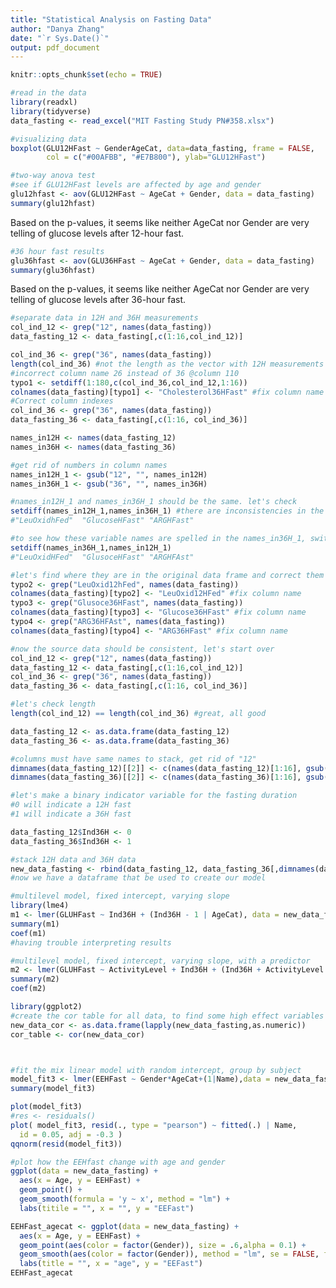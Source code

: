 ```yaml
---
title: "Statistical Analysis on Fasting Data"
author: "Danya Zhang"
date: "`r Sys.Date()`"
output: pdf_document
---
```


```r
knitr::opts_chunk$set(echo = TRUE)
```

```r
#read in the data
library(readxl)
library(tidyverse)
data_fasting <- read_excel("MIT Fasting Study PN#358.xlsx")
```

```r
#visualizing data
boxplot(GLU12HFast ~ GenderAgeCat, data=data_fasting, frame = FALSE,
        col = c("#00AFBB", "#E7B800"), ylab="GLU12HFast")
```

```r
#two-way anova test
#see if GLU12HFast levels are affected by age and gender
glu12hfast <- aov(GLU12HFast ~ AgeCat + Gender, data = data_fasting)
summary(glu12hfast)
```
Based on the p-values, it seems like neither AgeCat nor Gender are very telling 
of glucose levels after 12-hour fast. 

```r
#36 hour fast results
glu36hfast <- aov(GLU36HFast ~ AgeCat + Gender, data = data_fasting)
summary(glu36hfast)
```
Based on the p-values, it seems like neither AgeCat nor Gender are very telling 
of glucose levels after 36-hour fast. 

```r
#separate data in 12H and 36H measurements
col_ind_12 <- grep("12", names(data_fasting))
data_fasting_12 <- data_fasting[,c(1:16,col_ind_12)]

col_ind_36 <- grep("36", names(data_fasting))
length(col_ind_36) #not the length as the vector with 12H measurements
#incorrect column name 26 instead of 36 @column 110
typo1 <- setdiff(1:180,c(col_ind_36,col_ind_12,1:16))
colnames(data_fasting)[typo1] <- "Cholesterol36HFast" #fix column name
#Correct column indexes
col_ind_36 <- grep("36", names(data_fasting)) 
data_fasting_36 <- data_fasting[,c(1:16, col_ind_36)]

names_in12H <- names(data_fasting_12)
names_in36H <- names(data_fasting_36)

#get rid of numbers in column names
names_in12H_1 <- gsub("12", "", names_in12H)
names_in36H_1 <- gsub("36", "", names_in36H)

#names_in12H_1 and names_in36H_1 should be the same. let's check
setdiff(names_in12H_1,names_in36H_1) #there are inconsistencies in the column names
#"LeuOxidhFed"  "GlucoseHFast" "ARGHFast"  

#to see how these variable names are spelled in the names_in36H_1, switch input order
setdiff(names_in36H_1,names_in12H_1)
#"LeuOxidHFed"  "GlusoceHFast" "ARGHFAst" 

#let's find where they are in the original data frame and correct them
typo2 <- grep("LeuOxid12hFed", names(data_fasting))
colnames(data_fasting)[typo2] <- "LeuOxid12HFed" #fix column name
typo3 <- grep("Glusoce36HFast", names(data_fasting))
colnames(data_fasting)[typo3] <- "Glucose36HFast" #fix column name
typo4 <- grep("ARG36HFAst", names(data_fasting))
colnames(data_fasting)[typo4] <- "ARG36HFast" #fix column name

#now the source data should be consistent, let's start over
col_ind_12 <- grep("12", names(data_fasting))
data_fasting_12 <- data_fasting[,c(1:16,col_ind_12)]
col_ind_36 <- grep("36", names(data_fasting))
data_fasting_36 <- data_fasting[,c(1:16, col_ind_36)]

#let's check length
length(col_ind_12) == length(col_ind_36) #great, all good

data_fasting_12 <- as.data.frame(data_fasting_12)
data_fasting_36 <- as.data.frame(data_fasting_36)

#columns must have same names to stack, get rid of "12"
dimnames(data_fasting_12)[[2]] <- c(names(data_fasting_12)[1:16], gsub("12", "", grep("12", names(data_fasting_12), value=TRUE)))
dimnames(data_fasting_36)[[2]] <- c(names(data_fasting_36)[1:16], gsub("36", "", grep("36", names(data_fasting_36), value=TRUE)))

#let's make a binary indicator variable for the fasting duration
#0 will indicate a 12H fast
#1 will indicate a 36H fast

data_fasting_12$Ind36H <- 0
data_fasting_36$Ind36H <- 1

#stack 12H data and 36H data
new_data_fasting <- rbind(data_fasting_12, data_fasting_36[,dimnames(data_fasting_12)[[2]]])
#now we have a dataframe that be used to create our model
```


```r
#multilevel model, fixed intercept, varying slope
library(lme4)
m1 <- lmer(GLUHFast ~ Ind36H + (Ind36H - 1 | AgeCat), data = new_data_fasting)
summary(m1)
coef(m1)
#having trouble interpreting results

#multilevel model, fixed intercept, varying slope, with a predictor
m2 <- lmer(GLUHFast ~ ActivityLevel + Ind36H + (Ind36H + ActivityLevel:Ind36H - 1 | AgeCat), data = new_data_fasting)
summary(m2)
coef(m2)
```
```r
library(ggplot2)
#create the cor table for all data, to find some high effect variables
new_data_cor <- as.data.frame(lapply(new_data_fasting,as.numeric))
cor_table <- cor(new_data_cor)



#fit the mix linear model with random intercept, group by subject
model_fit3 <- lmer(EEHFast ~ Gender*AgeCat+(1|Name),data = new_data_fasting)
summary(model_fit3)

plot(model_fit3)
#res <- residuals()
plot( model_fit3, resid(., type = "pearson") ~ fitted(.) | Name,
  id = 0.05, adj = -0.3 )
qqnorm(resid(model_fit3))

#plot how the EEHfast change with age and gender
ggplot(data = new_data_fasting) + 
  aes(x = Age, y = EEHFast) + 
  geom_point() + 
  geom_smooth(formula = 'y ~ x', method = "lm") + 
  labs(titile = "", x = "", y = "EEFast")

EEHFast_agecat <- ggplot(data = new_data_fasting) + 
  aes(x = Age, y = EEHFast) + 
  geom_point(aes(color = factor(Gender)), size = .6,alpha = 0.1) + 
  geom_smooth(aes(color = factor(Gender)), method = "lm", se = FALSE, formula = 'y ~ x') + 
  labs(title = "", x = "age", y = "EEFast")
EEHFast_agecat
```
